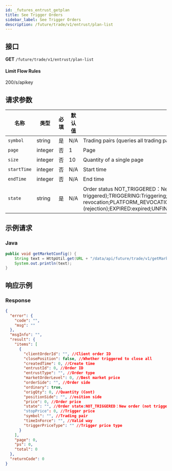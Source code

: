 ```yaml
---
id: _futures_entrust_getplan
title: See Trigger Orders
sidebar_label: See Trigger Orders
description: /future/trade/v1/entrust/plan-list
---
```


## 接口

**GET** `/future/trade/v1/entrust/plan-list`

#### **Limit Flow Rules**

200/s/apikey

## 请求参数

| 名称 | 类型 | 必填 | 默认值 | 说明 | 范围 |
| --- | --- | --- | --- | --- | --- |
| `symbol` | string | 是 | N/A | Trading pairs (queries all trading pairs if not passed) |  |
| `page` | integer | 否 | 1 | Page |  |
| `size` | integer | 否 | 10 | Quantity of a single page |  |
| `startTime` | integer | 否 | N/A | Start time |  |
| `endTime` | integer | 否 | N/A | End time |  |
| `state` | string | 是 | N/A | Order status NOT_TRIGGERED：New order (not triggered);TRIGGERING:Triggering;TRIGGERED:Triggered;USER_REVOCATION:User revocation;PLATFORM_REVOCATION:Platform revocation (rejection);EXPIRED:expired;UNFINISHED:Unfinished;HISTORY:(History) | NOT_TRIGGERED;TRIGGERING;TRIGGERED;USER_REVOCATION;PLATFORM_REVOCATION;EXPIRED;UNFINISHED;HISTORY |

## 示例请求

### Java

```java
public void getMarketConfig() {
	String text = HttpUtil.get(URL + "/data/api/future/trade/v1/getMarketConfig");
	System.out.println(text);
}
```

## 响应示例

### Response

```json
{
  "error": {
    "code": "",
    "msg": ""
  },
  "msgInfo": "",
  "result": {
    "items": [
      {
        "clientOrderId": "", //Client order ID
        "closePosition": false, //Whether triggered to close all
        "createdTime": 0, //Create time
        "entrustId": 0, //Order ID
        "entrustType": "", //Order type
        "marketOrderLevel": 0, //Best market price
        "orderSide": "", //Order side
        "ordinary": true,
        "origQty": 0, //Quantity (Cont)
        "positionSide": "", //osition side
        "price": 0, //Order price
        "state": "", //Order state:NOT_TRIGGERED：New order (not triggered);TRIGGERING:Triggering;TRIGGERED:Triggered;USER_REVOCATION:User revocation;PLATFORM_REVOCATION:Platform revocation (rejection);EXPIRED:expired;UNFINISHED:Unfinished;HISTORY:(History)
        "stopPrice": 0, //Trigger price
        "symbol": "", //Trading pair
        "timeInForce": "", //Valid way
        "triggerPriceType": "" //Trigger price type
      }
    ],
    "page": 0,
    "ps": 0,
    "total": 0
  },
  "returnCode": 0
}
```

